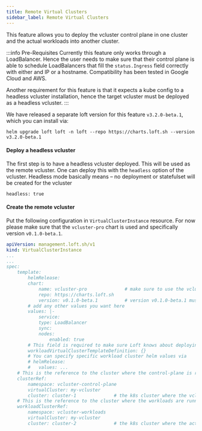 ```yaml
---
title: Remote Virtual Clusters
sidebar_label: Remote Virtual Clusters
---
```



This feature allows you to deploy the vcluster control plane in one cluster and the actual workloads into another cluster.

:::info Pre-Requisites
Currently this feature only works through a LoadBalancer.
Hence the user needs to make sure that their control plane
is able to schedule LoadBalancers that fill the `status.Ingress` field
correctly with either and IP or a hostname. Compatibility has been tested 
in Google Cloud and AWS.

Another requirement for this feature is that it expects a kube config to a headless vcluster installation,
hence the target vcluster must be deployed as a headless vcluster.
:::

We have released a separate loft version for this feature `v3.2.0-beta.1`, which you can install via:
```
helm upgrade loft loft -n loft --repo https://charts.loft.sh --version v3.2.0-beta.1
```

#### Deploy a headless vcluster
The first step is to have a headless vcluster deployed. This will be used as the
remote vcluster. One can deploy this with the `headless` option of the vcluster.
Headless mode basically means – no deployment or statefulset will be created for the vcluster

```
headless: true
```

#### Create the remote vcluster

Put the following configuration in `VirtualClusterInstance` resource. For now please make sure that 
the `vcluster-pro` chart is used and specifically version `v0.1.0-beta.1`.  
```yaml
apiVersion: management.loft.sh/v1
kind: VirtualClusterInstance
...
...
spec:
    template:
        helmRelease:
        chart:
            name: vcluster-pro              # make sure to use the vcluster.pro chart
            repo: https://charts.loft.sh
            version: v0.1.0-beta.1          # version v0.1.0-beta.1 must be used for now
        # add any other values you want here
        values: |-
            service:
            type: LoadBalancer
            sync:
            nodes:
                enabled: true
        # This field is required to make sure Loft knows about deploying the workloads into a separate cluster
        workloadVirtualClusterTemplateDefinition: {}
        # You can specify specific workload cluster helm values via
        # helmRelease:
        #   values: ...
    # This is the reference to the cluster where the control-plane is running
    clusterRef:
        namespace: vcluster-control-plane
        virtualCluster: my-vcluster
        cluster: cluster-1              # the k8s cluster where the vcluster control plane runs
    # This is the reference to the cluster where the workloads are running
    workloadClusterRef:
        namespace: vcluster-workloads
        virtualCluster: my-vcluster
        cluster: cluster-2              # the k8s cluster where the actual workloads run
```
